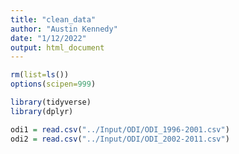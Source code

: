 ```yaml
---
title: "clean_data"
author: "Austin Kennedy"
date: "1/12/2022"
output: html_document
---
```


```r
rm(list=ls())
options(scipen=999)
```

```r
library(tidyverse)
library(dplyr)
```

```r
odi1 = read.csv("../Input/ODI/ODI_1996-2001.csv")
odi2 = read.csv("../Input/ODI/ODI_2002-2011.csv")
```
